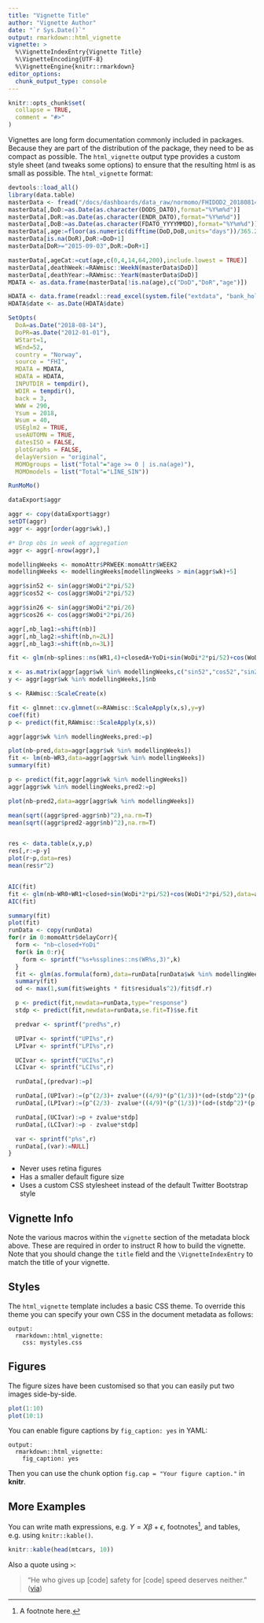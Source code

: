 ```yaml
---
title: "Vignette Title"
author: "Vignette Author"
date: "`r Sys.Date()`"
output: rmarkdown::html_vignette
vignette: >
  %\VignetteIndexEntry{Vignette Title}
  %\VignetteEncoding{UTF-8}
  %\VignetteEngine{knitr::rmarkdown}
editor_options: 
  chunk_output_type: console
---
```


```r
knitr::opts_chunk$set(
  collapse = TRUE,
  comment = "#>"
)
```

Vignettes are long form documentation commonly included in packages. Because they are part of the distribution of the package, they need to be as compact as possible. The `html_vignette` output type provides a custom style sheet (and tweaks some options) to ensure that the resulting html is as small as possible. The `html_vignette` format:
```r
devtools::load_all()
library(data.table)
masterData <- fread("/docs/dashboards/data_raw/normomo/FHIDOD2_20180814.txt")
masterData[,DoD:=as.Date(as.character(DODS_DATO),format="%Y%m%d")]
masterData[,DoR:=as.Date(as.character(ENDR_DATO),format="%Y%m%d")]
masterData[,DoB:=as.Date(as.character(FDATO_YYYYMMDD),format="%Y%m%d")]
masterData[,age:=floor(as.numeric(difftime(DoD,DoB,units="days"))/365.25)]
masterData[is.na(DoR),DoR:=DoD+1]
masterData[DoR>="2015-09-03",DoR:=DoR+1]

masterData[,ageCat:=cut(age,c(0,4,14,64,200),include.lowest = TRUE)]
masterData[,deathWeek:=RAWmisc::WeekN(masterData$DoD)]
masterData[,deathYear:=RAWmisc::YearN(masterData$DoD)]
MDATA <- as.data.frame(masterData[!is.na(age),c("DoD","DoR","age")])

HDATA <- data.frame(readxl::read_excel(system.file("extdata", "bank_holidays.xlsx", package = "normomo"))[,c("date", "closed")])
HDATA$date <- as.Date(HDATA$date)

SetOpts(
  DoA=as.Date("2018-08-14"),
  DoPR=as.Date("2012-01-01"),
  WStart=1,
  WEnd=52,
  country = "Norway",
  source = "FHI",
  MDATA = MDATA,
  HDATA = HDATA,
  INPUTDIR = tempdir(),
  WDIR = tempdir(),
  back = 3,
  WWW = 290,
  Ysum = 2018,
  Wsum = 40,
  USEglm2 = TRUE,
  useAUTOMN = TRUE,
  datesISO = FALSE,
  plotGraphs = FALSE,
  delayVersion = "original",
  MOMOgroups = list("Total"="age >= 0 | is.na(age)"),
  MOMOmodels = list("Total"="LINE_SIN"))

RunMoMo()

dataExport$aggr
```

```r
aggr <- copy(dataExport$aggr)
setDT(aggr)
aggr <- aggr[order(aggr$wk),]

#* Drop obs in week of aggregation
aggr <- aggr[-nrow(aggr),]

modellingWeeks <- momoAttr$PRWEEK:momoAttr$WEEK2
modellingWeeks <- modellingWeeks[modellingWeeks > min(aggr$wk)+5]

aggr$sin52 <- sin(aggr$WoDi*2*pi/52)
aggr$cos52 <- cos(aggr$WoDi*2*pi/52)

aggr$sin26 <- sin(aggr$WoDi*2*pi/26)
aggr$cos26 <- cos(aggr$WoDi*2*pi/26)

aggr[,nb_lag1:=shift(nb)]
aggr[,nb_lag2:=shift(nb,n=2L)]
aggr[,nb_lag3:=shift(nb,n=3L)]

fit <- glm(nb~splines::ns(WR1,4)+closedA+YoDi+sin(WoDi*2*pi/52)+cos(WoDi*2*pi/52),data=aggr[aggr$wk %in% modellingWeeks,],family="poisson")

x <- as.matrix(aggr[aggr$wk %in% modellingWeeks,c("sin52","cos52","sin26","cos26","WR0","WR1","WR2","WR3","nb_lag1","nb_lag2","nb_lag3")])
y <- aggr[aggr$wk %in% modellingWeeks,]$nb

s <- RAWmisc::ScaleCreate(x)

fit <- glmnet::cv.glmnet(x=RAWmisc::ScaleApply(x,s),y=y)
coef(fit)
p <- predict(fit,RAWmisc::ScaleApply(x,s))

aggr[aggr$wk %in% modellingWeeks,pred:=p]

plot(nb~pred,data=aggr[aggr$wk %in% modellingWeeks])
fit <- lm(nb~WR3,data=aggr[aggr$wk %in% modellingWeeks])
summary(fit)

p <- predict(fit,aggr[aggr$wk %in% modellingWeeks])
aggr[aggr$wk %in% modellingWeeks,pred2:=p]

plot(nb~pred2,data=aggr[aggr$wk %in% modellingWeeks])

mean(sqrt((aggr$pred-aggr$nb)^2),na.rm=T)
mean(sqrt((aggr$pred2-aggr$nb)^2),na.rm=T)


res <- data.table(x,y,p)
res[,r:=p-y]
plot(r~p,data=res)
mean(res$r^2)


AIC(fit)
fit <- glm(nb~WR0+WR1+closed+sin(WoDi*2*pi/52)+cos(WoDi*2*pi/52),data=aggr[aggr$wk %in% modellingWeeks,],family=gaussian)
AIC(fit)

summary(fit)
plot(fit)
runData <- copy(runData)
for(r in 0:momoAttr$delayCorr){
  form <- "nb~closed+YoDi"
  for(k in 0:r){
    form <- sprintf("%s+%ssplines::ns(WR%s,3)",k)
  }
  fit <- glm(as.formula(form),data=runData[runData$wk %in% modellingWeeks],family="poisson")
  summary(fit)
  od <- max(1,sum(fit$weights * fit$residuals^2)/fit$df.r)

  p <- predict(fit,newdata=runData,type="response")
  stdp <- predict(fit,newdata=runData,se.fit=T)$se.fit

  predvar <- sprintf("pred%s",r)

  UPIvar <- sprintf("UPI%s",r)
  LPIvar <- sprintf("LPI%s",r)

  UCIvar <- sprintf("UCI%s",r)
  LCIvar <- sprintf("LCI%s",r)

  runData[,(predvar):=p]

  runData[,(UPIvar):=(p^(2/3)+ zvalue*((4/9)*(p^(1/3))*(od+(stdp^2)*(p)))^(1/2))^(3/2)]
  runData[,(LPIvar):=(p^(2/3)- zvalue*((4/9)*(p^(1/3))*(od+(stdp^2)*(p)))^(1/2))^(3/2)]

  runData[,(UCIvar):=p + zvalue*stdp]
  runData[,(LCIvar):=p - zvalue*stdp]

  var <- sprintf("p%s",r)
  runData[,(var):=NULL]
}
```


- Never uses retina figures
- Has a smaller default figure size
- Uses a custom CSS stylesheet instead of the default Twitter Bootstrap style

## Vignette Info

Note the various macros within the `vignette` section of the metadata block above. These are required in order to instruct R how to build the vignette. Note that you should change the `title` field and the `\VignetteIndexEntry` to match the title of your vignette.

## Styles

The `html_vignette` template includes a basic CSS theme. To override this theme you can specify your own CSS in the document metadata as follows:

    output: 
      rmarkdown::html_vignette:
        css: mystyles.css

## Figures

The figure sizes have been customised so that you can easily put two images side-by-side. 

```r
plot(1:10)
plot(10:1)
```

You can enable figure captions by `fig_caption: yes` in YAML:

    output:
      rmarkdown::html_vignette:
        fig_caption: yes

Then you can use the chunk option `fig.cap = "Your figure caption."` in **knitr**.

## More Examples

You can write math expressions, e.g. $Y = X\beta + \epsilon$, footnotes^[A footnote here.], and tables, e.g. using `knitr::kable()`.

```r
knitr::kable(head(mtcars, 10))
```

Also a quote using `>`:

> "He who gives up [code] safety for [code] speed deserves neither."
([via](https://twitter.com/hadleywickham/status/504368538874703872))
